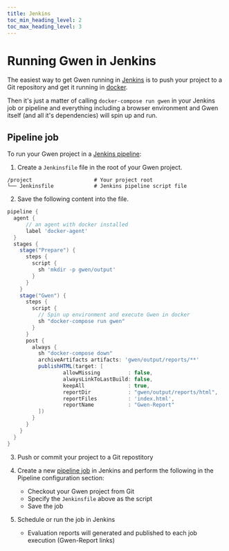 ```yaml
--- 
title: Jenkins
toc_min_heading_level: 2
toc_max_heading_level: 3
---
```



# Running Gwen in Jenkins

The easiest way to get Gwen running in [Jenkins](https://www.jenkins.io/) is to push your project to a Git repository and get it running in [docker](/docs/docker). 

Then it's just a matter of calling `docker-compose run gwen` in your Jenkins job or pipeline and everything including a browser environment and Gwen itself (and all it's dependencies) will spin up and run.

## Pipeline job

To run your Gwen project in a [Jenkins pipeline](https://www.jenkins.io/doc/book/pipeline/):

1. Create a `Jenkinsfile` file in the root of your Gwen project.

```shell {4}
/project                    # Your project root
└── Jenkinsfile             # Jenkins pipeline script file
```

2. Save the following content into the file.

```groovy
pipeline {
  agent {
      // an agent with docker installed
      label 'docker-agent'
  }
  stages {
    stage("Prepare") {
      steps {
        script {
          sh 'mkdir -p gwen/output'
        }
      }
    }
    stage("Gwen") {
      steps {
        script {
          // Spin up environment and execute Gwen in docker
          sh "docker-compose run gwen"
        }
      }
      post {
        always {
          sh "docker-compose down"
          archiveArtifacts artifacts: 'gwen/output/reports/**'
          publishHTML(target: [
                  allowMissing         : false,
                  alwaysLinkToLastBuild: false,
                  keepAll              : true,
                  reportDir            : "gwen/output/reports/html",
                  reportFiles          : 'index.html',
                  reportName           : "Gwen-Report"
          ])
        }
      }
    }
  }
}
```

3. Push or commit your project to a Git repostitory

4. Create a new [pipeline job](https://www.jenkins.io/doc/book/pipeline/getting-started/) in Jenkins and perform the following in the Pipeline configuration section:
    - Checkout your Gwen project from Git
    - Specify the `Jenkinsfile` above as the script
    - Save the job

5. Schedule or run the job in Jenkins
    - Evaluation reports will generated and published to each job execution (Gwen-Report links)
